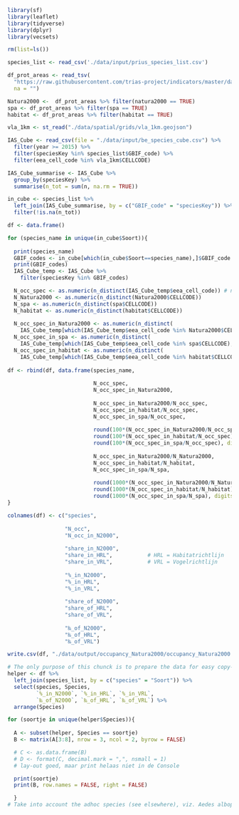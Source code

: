 ```r
library(sf)
library(leaflet)
library(tidyverse)
library(dplyr)
library(vecsets)
```

```r
rm(list=ls())
```

```r
species_list <- read_csv('./data/input/prius_species_list.csv')

df_prot_areas <- read_tsv(
  "https://raw.githubusercontent.com/trias-project/indicators/master/data/interim/intersect_EEA_ref_grid_protected_areas.tsv",
  na = "")

Natura2000 <-  df_prot_areas %>% filter(natura2000 == TRUE)
spa <- df_prot_areas %>% filter(spa == TRUE)
habitat <- df_prot_areas %>% filter(habitat == TRUE)
```

```r
vla_1km <- st_read("./data/spatial/grids/vla_1km.geojson")
```

```r
IAS_Cube <- read_csv(file = "./data/input/be_species_cube.csv") %>%
  filter(year >= 2015) %>% 
  filter(speciesKey %in% species_list$GBIF_code) %>% 
  filter(eea_cell_code %in% vla_1km$CELLCODE)
```

```r
IAS_Cube_summarise <- IAS_Cube %>% 
  group_by(speciesKey) %>% 
  summarise(n_tot = sum(n, na.rm = TRUE))

in_cube <- species_list %>% 
  left_join(IAS_Cube_summarise, by = c("GBIF_code" = "speciesKey")) %>% 
  filter(!is.na(n_tot))
```

```r
df <- data.frame()

for (species_name in unique(in_cube$Soort)){
  
  print(species_name)
  GBIF_codes <- in_cube[which(in_cube$Soort==species_name),]$GBIF_code
  print(GBIF_codes)
  IAS_Cube_temp <- IAS_Cube %>%
    filter(speciesKey %in% GBIF_codes)

  N_occ_spec <- as.numeric(n_distinct(IAS_Cube_temp$eea_cell_code)) # nodig, want zelfde cel voor verschillende jaren
  N_Natura2000 <- as.numeric(n_distinct(Natura2000$CELLCODE))
  N_spa <- as.numeric(n_distinct(spa$CELLCODE))
  N_habitat <- as.numeric(n_distinct(habitat$CELLCODE))
  
  N_occ_spec_in_Natura2000 <- as.numeric(n_distinct(
    IAS_Cube_temp[which(IAS_Cube_temp$eea_cell_code %in% Natura2000$CELLCODE),]$eea_cell_code))
  N_occ_spec_in_spa <- as.numeric(n_distinct(
    IAS_Cube_temp[which(IAS_Cube_temp$eea_cell_code %in% spa$CELLCODE),]$eea_cell_code))
  N_occ_spec_in_habitat <- as.numeric(n_distinct(
    IAS_Cube_temp[which(IAS_Cube_temp$eea_cell_code %in% habitat$CELLCODE),]$eea_cell_code))
                  
df <- rbind(df, data.frame(species_name,
                           
                           N_occ_spec,
                           N_occ_spec_in_Natura2000,
                           
                           N_occ_spec_in_Natura2000/N_occ_spec,
                           N_occ_spec_in_habitat/N_occ_spec,
                           N_occ_spec_in_spa/N_occ_spec,
                           
                           round(100*(N_occ_spec_in_Natura2000/N_occ_spec), digits = 1),  # Idem, as percent (%), for report
                           round(100*(N_occ_spec_in_habitat/N_occ_spec), digits = 1),     # Idem, as percent (%), for report
                           round(100*(N_occ_spec_in_spa/N_occ_spec), digits = 1),         # Idem, as percent (%), for report
                           
                           N_occ_spec_in_Natura2000/N_Natura2000,
                           N_occ_spec_in_habitat/N_habitat,
                           N_occ_spec_in_spa/N_spa,
                           
                           round(1000*(N_occ_spec_in_Natura2000/N_Natura2000), digits = 1), # Idem, as promille (‰), for report
                           round(1000*(N_occ_spec_in_habitat/N_habitat), digits = 1),       # Idem, as promille (‰), for report
                           round(1000*(N_occ_spec_in_spa/N_spa), digits = 1)))              # Idem, as promille (‰), for report
}

colnames(df) <- c("species",
                  
                  "N_occ",
                  "N_occ_in_N2000",
                  
                  "share_in_N2000",
                  "share_in_HRL",           # HRL = Habitatrichtlijn
                  "share_in_VRL",           # VRL = Vogelrichtlijn
                  
                  "%_in_N2000",
                  "%_in_HRL",
                  "%_in_VRL",
                  
                  "share_of_N2000",
                  "share_of_HRL",
                  "share_of_VRL",
                  
                  "‰_of_N2000",
                  "‰_of_HRL",
                  "‰_of_VRL")
```

```r
write.csv(df, "./data/output/occupancy_Natura2000/occupancy_Natura2000.csv")
```

```r
# The only purpose of this chunck is to prepare the data for easy copy-paste into the PrIUS report
helper <- df %>% 
  left_join(species_list, by = c("species" = "Soort")) %>% 
  select(species, Species,
         `%_in_N2000`, `%_in_HRL`, `%_in_VRL`,
         `‰_of_N2000`, `‰_of_HRL`, `‰_of_VRL`) %>% 
  arrange(Species)

for (soortje in unique(helper$Species)){
  
  A <- subset(helper, Species == soortje)
  B <- matrix(A[3:8], nrow = 3, ncol = 2, byrow = FALSE)

  # C <- as.data.frame(B)
  # D <- format(C, decimal.mark = ",", nsmall = 1)
  # lay-out goed, maar print helaas niet in de Console

  print(soortje)
  print(B, row.names = FALSE, right = FALSE)

  }
# Take into account the adhoc species (see elsewhere), viz. Aedes albopictus
```